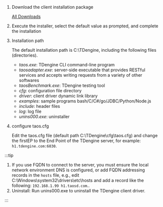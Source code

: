 
1. Download the client installation package

   <PkgListV3 type={4} sys="Windows" />

   [All Downloads](../../releases/tdengine)
2. Execute the installer, select the default value as prompted, and complete the installation
3. Installation path

   The default installation path is C:\TDengine, including the following files (directories).

   - _taos.exe_: TDengine CLI command-line program
   - _taosadapter.exe_: server-side executable that provides RESTful services and accepts writing requests from a variety of other softwares
   - _taosBenchmark.exe_: TDengine testing tool
   - _cfg_: configuration file directory
   - _driver_: client driver dynamic link library
   - _examples_: sample programs bash/C/C#/go/JDBC/Python/Node.js
   - _include_: header files
   - _log_: log file
   - _unins000.exe_: uninstaller

4. configure taos.cfg

   Edit the taos.cfg file (default path C:\TDengine\cfg\taos.cfg) and change the firstEP to the End Point of the TDengine server, for example: `h1.tdengine.com:6030`.

:::tip

1. If you use FQDN to connect to the server, you must ensure the local network environment DNS is configured, or add FQDN addressing records in the `hosts` file, e.g., edit C:\Windows\system32\drivers\etc\hosts and add a record like the following: `192.168.1.99 h1.taosd.com`..
2. Uninstall: Run unins000.exe to uninstall the TDengine client driver.

:::
